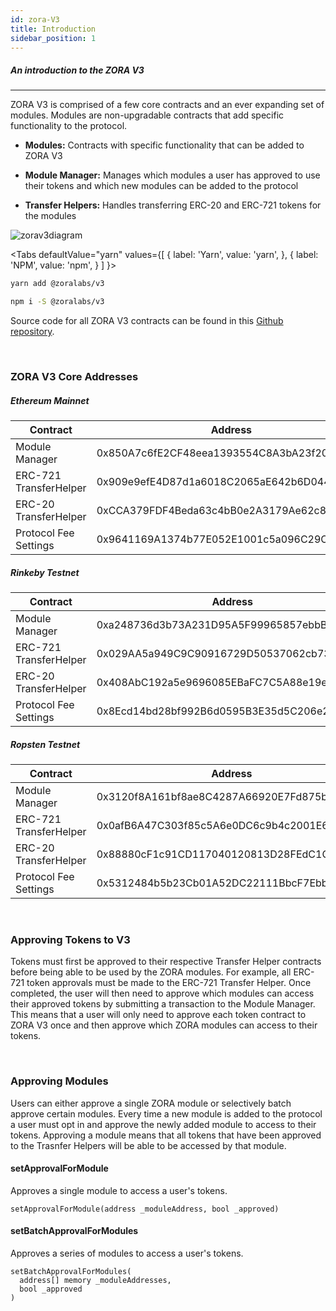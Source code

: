 ```yaml
---
id: zora-V3
title: Introduction
sidebar_position: 1
---
```


##### An introduction to the ZORA V3

---
ZORA V3 is comprised of a few core contracts and an ever expanding set of modules. 
Modules are non-upgradable contracts that add specific functionality to the protocol. 

* **Modules:** Contracts with specific functionality that can be added to ZORA V3

* **Module Manager:** Manages which modules a user has approved to use their tokens and which new modules can be added to the protocol

* **Transfer Helpers:** Handles transferring ERC-20 and ERC-721 tokens for the modules

![zorav3diagram](../../static/img/zora_v3_diagram.png)

<Tabs
  defaultValue="yarn"
  values={[
    { label: 'Yarn', value: 'yarn', },
    { label: 'NPM', value: 'npm', }
  ]
}>
<TabItem value="yarn">

```bash
yarn add @zoralabs/v3
```

</TabItem>
<TabItem value="npm">

```bash
npm i -S @zoralabs/v3
```

</TabItem>
</Tabs>

Source code for all ZORA V3 contracts can be found in this [Github repository](https://github.com/ourzora/v3).

<br/>

### ZORA V3 Core Addresses

##### Ethereum Mainnet
| **Contract**            | **Address**                                |
| ------------            | ------------------------------------------ |
| Module Manager          | 0x850A7c6fE2CF48eea1393554C8A3bA23f20CC401  |
| ERC-721 TransferHelper  | 0x909e9efE4D87d1a6018C2065aE642b6D0447bc91  |
| ERC-20 TransferHelper   | 0xCCA379FDF4Beda63c4bB0e2A3179Ae62c8716794  |
| Protocol Fee Settings   |  0x9641169A1374b77E052E1001c5a096C29Cd67d35 |

##### Rinkeby Testnet
| **Contract**            | **Address**                                |
| ------------            | ------------------------------------------ |
| Module Manager          | 0xa248736d3b73A231D95A5F99965857ebbBD42D85  |
| ERC-721 TransferHelper  | 0x029AA5a949C9C90916729D50537062cb73b5Ac92  |
| ERC-20 TransferHelper   | 0x408AbC192a5e9696085EBaFC7C5A88e19e66241b  |
| Protocol Fee Settings   |  0x8Ecd14bd28bf992B6d0595B3E35d5C206e2e2dbb |


##### Ropsten Testnet
| **Contract**            | **Address**                                |
| ------------            | ------------------------------------------ |
| Module Manager          | 0x3120f8A161bf8ae8C4287A66920E7Fd875b41805  |
| ERC-721 TransferHelper  | 0x0afB6A47C303f85c5A6e0DC6c9b4c2001E6987ED  |
| ERC-20 TransferHelper   | 0x88880cF1c91CD117040120813D28FEdC1CeCac41  |
| Protocol Fee Settings   |  0x5312484b5b23Cb01A52DC22111BbcF7Ebb198328 |



<br/>

### Approving Tokens to V3
Tokens must first be approved to their respective Transfer Helper contracts before being able to be used by the ZORA modules. 
For example, all ERC-721 token approvals must be made to the ERC-721 Transfer Helper. 
Once completed, the user will then need to approve which modules can access their approved tokens by submitting a transaction to the Module Manager.
This means that a user will only need to approve each token contract to ZORA V3 once and then approve which ZORA modules can access to their tokens.

<br/>

### Approving Modules
Users can either approve a single ZORA module or selectively batch approve certain modules. 
Every time a new module is added to the protocol a user must opt in and approve the newly added module to access to their tokens.
Approving a module means that all tokens that have been approved to the Trasnfer Helpers will be able to be accessed by that module.

#### setApprovalForModule
Approves a single module to access a user's tokens.
```
setApprovalForModule(address _moduleAddress, bool _approved)
```

#### setBatchApprovalForModules
Approves a series of modules to access a user's tokens.
```
setBatchApprovalForModules(
  address[] memory _moduleAddresses, 
  bool _approved
) 
```